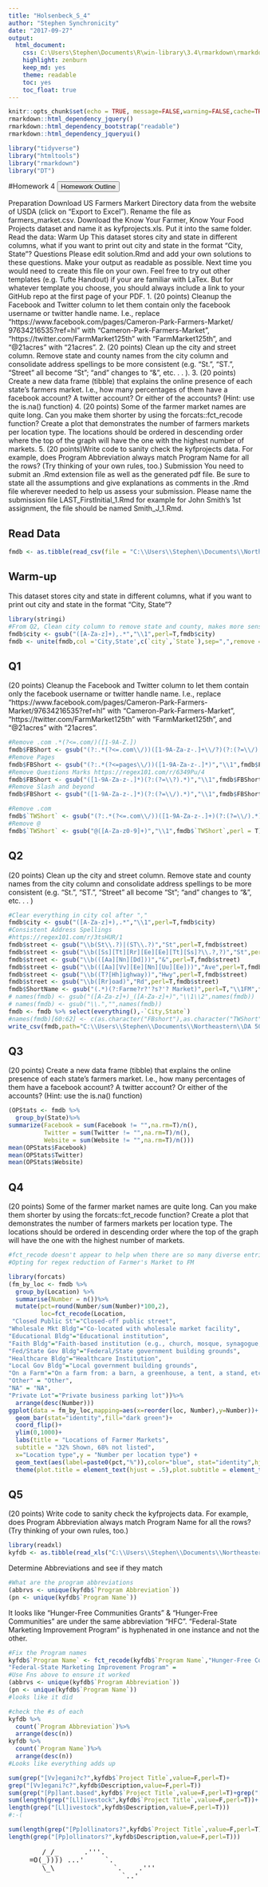 ```yaml
---
title: "Holsenbeck_S_4"
author: "Stephen Synchronicity"
date: "2017-09-27"
output: 
  html_document: 
    css: C:\Users\Stephen\Documents\R\win-library\3.4\rmarkdown\rmarkdown\templates\neu_hwk\resources\styles.css
    highlight: zenburn
    keep_md: yes
    theme: readable
    toc: yes
    toc_float: true
---
```

```r
knitr::opts_chunk$set(echo = TRUE, message=FALSE,warning=FALSE,cache=TRUE, fig.align='center', fig.height=3.5, fig.width=5, tidy=TRUE, tidy.opts=list(width.cutoff=80))
rmarkdown::html_dependency_jquery()
rmarkdown::html_dependency_bootstrap("readable")
rmarkdown::html_dependency_jqueryui()
```
```r
library("tidyverse")
library("htmltools")
library("rmarkdown")
library("DT")
```

#Homework 4
<button data-toggle="collapse" data-target="#demo" class="btn">Homework Outline</button>
<div id="demo" class="collapse">
Preparation
Download US Farmers Markert Directory data from the website of USDA (click on "Export to Excel").
Rename the file as farmers_market.csv.
Download the Know Your Farmer, Know Your Food Projects dataset and name it as kyfprojects.xls. Put it
into the same folder.
Read the data:
Warm Up
This dataset stores city and state in different columns, what if you want to print out city and state in the
format "City, State"?
Questions
Please edit solution.Rmd and add your own solutions to these questions. Make your output as readable as
possible. Next time you would need to create this file on your own. Feel free to try out other templates (e.g.
Tufte Handout) if your are familiar with LaTex. But for whatever template you choose, you should always
include a link to your GitHub repo at the first page of your PDF.
1. (20 points) Cleanup the Facebook and Twitter column to let them contain only the facebook username or
twitter handle name. I.e., replace "https://www.facebook.com/pages/Cameron-Park-Farmers-Market/
97634216535?ref=hl" with "Cameron-Park-Farmers-Market", "https://twitter.com/FarmMarket125th"
with "FarmMarket125th", and "@21acres" with "21acres".
2. (20 points) Clean up the city and street column. Remove state and county names from the city
column and consolidate address spellings to be more consistent (e.g. "St.", "ST.", "Street" all become
"St"; "and" changes to "&", etc. . . ).
3. (20 points) Create a new data frame (tibble) that explains the online presence of each state's farmers
market. I.e., how many percentages of them have a facebook account? A twitter account? Or either of
the accounts? (Hint: use the is.na() function)
4. (20 points) Some of the farmer market names are quite long. Can you make them shorter by using the
forcats::fct_recode function? Create a plot that demonstrates the number of farmers markets per
location type. The locations should be ordered in descending order where the top of the graph will
have the one with the highest number of markets.
5. (20 points)Write code to sanity check the kyfprojects data. For example, does Program Abbreviation always match Program Name for all the rows? (Try thinking of your own rules, too.)
Submission
You need to submit an .Rmd extension file as well as the generated pdf file. Be sure to state all the assumptions
and give explanations as comments in the .Rmd file wherever needed to help us assess your submission.
Please name the submission file LAST_FirstInitial_1.Rmd for example for John Smith's 1st assignment, the
file should be named Smith_J_1.Rmd.
</div>
## Read Data
```r
fmdb <- as.tibble(read_csv(file = "C:\\Users\\Stephen\\Documents\\Northeastern\\DA 5020 - Collect Store Retrieve Data\\Homework\\HWK4\\farmers_market.csv"))
```
## Warm-up
This dataset stores city and state in different columns, what if you want to print out city and state in the format "City, State"?
```r
library(stringi)
#From Q2, Clean city column to remove state and county, makes more sense before #creating this column
fmdb$city <- gsub("([A-Za-z]+),.*","\\1",perl=T,fmdb$city)
fmdb <- unite(fmdb,col ='City,State',c(`city`,`State`),sep=",",remove = F)
```
## Q1
(20 points) Cleanup the Facebook and Twitter column to let them contain only the facebook username or twitter handle name. I.e., replace "https://www.facebook.com/pages/Cameron-Park-Farmers-Market/97634216535?ref=hl" with "Cameron-Park-Farmers-Market", "https://twitter.com/FarmMarket125th" with "FarmMarket125th", and "@21acres" with "21acres".
```r
#Remove .com .*(?<=.com/)([1-9A-Z.])
fmdb$FBShort <- gsub("(?:.*(?<=.com\\/))([1-9A-Za-z-.]+\\/?)(?:(?=\\/).*)?","\\1",fmdb$Facebook,perl = T)
#Remove Pages
fmdb$FBShort <- gsub("(?:.*(?<=pages\\/))([1-9A-Za-z-.]*)","\\1",fmdb$FBShort,perl = T)
#Remove Questions Marks https://regex101.com/r/6349Pu/4
fmdb$FBShort <- gsub("([1-9A-Za-z-.]*)(?:(?=\\?).*)","\\1",fmdb$FBShort,perl = T)
#Remove Slash and beyond
fmdb$FBShort <- gsub("([1-9A-Za-z-.]*)(?:(?=\\/).*)","\\1",fmdb$FBShort,perl = T)
```
```r
#Remove .com
fmdb$`TWShort` <- gsub("(?:.*(?<=.com\\/))([1-9A-Za-z-.]+)(?:(?=\\/).*)?","\\1",fmdb$Twitter,perl = T)
#Remove @
fmdb$`TWShort` <- gsub("@([A-Za-z0-9]+)","\\1",fmdb$`TWShort`,perl = T)
```
## Q2
(20 points) Clean up the city and street column. Remove state and county names from the city column and consolidate address spellings to be more consistent (e.g. "St.", "ST.", "Street" all become "St"; "and" changes to "&", etc. . . )
```r

#Clear everything in city col after ","
fmdb$city <- gsub("([A-Za-z]+),.*","\\1",perl=T,fmdb$city)
#Consistent Address Spellings
#https://regex101.com/r/3tsHUR/1
fmdb$street <- gsub("\\b(St\\.?)|(ST\\.?)","St",perl=T,fmdb$street)
fmdb$street <- gsub("\\b([Ss][Tt][Rr][Ee][Ee][Tt][Ss]?\\.?,?)","St",perl=T,fmdb$street)
fmdb$street <- gsub("\\b(([Aa][Nn][Dd]))","&",perl=T,fmdb$street)
fmdb$street <- gsub("\\b(([Aa][Vv][Ee][Nn][Uu][Ee]))","Ave",perl=T,fmdb$street)
fmdb$street <- gsub("\\b((T?[Hh]ighway))","Hwy",perl=T,fmdb$street)
fmdb$street <- gsub("\\b([Rr]oad)","Rd",perl=T,fmdb$street)
fmdb$ShortName <- gsub("(.*)(?:Farme?r?'?s?'? Market)",perl=T,"\\1FM",fmdb$MarketName)
# names(fmdb) <- gsub("([A-Za-z]+)_([A-Za-z]+)","\\1\\2",names(fmdb))
# names(fmdb) <- gsub("\\.","",names(fmdb))
fmdb <- fmdb %>% select(everything(),-`City,State`)
#names(fmdb)[60:62] <- c(as.character("FBshort"),as.character("TWShort"),"ShortName")
write_csv(fmdb,path="C:\\Users\\Stephen\\Documents\\Northeastern\\DA 5020 - Collect Store Retrieve Data\\Homework\\HWK4\\fmdb.csv")

```
## Q3
(20 points) Create a new data frame (tibble) that explains the online presence of each state's farmers market. I.e., how many percentages of them have a facebook account? A twitter account? Or either of the accounts? (Hint: use the is.na() function)
```r
(OPStats <- fmdb %>% 
  group_by(State)%>%
summarize(Facebook = sum(Facebook != "",na.rm=T)/n(),
          Twitter = sum(Twitter != "",na.rm=T)/n(),
          Website = sum(Website != "",na.rm=T)/n()))
mean(OPStats$Facebook)
mean(OPStats$Twitter)
mean(OPStats$Website)
```
## Q4
(20 points) Some of the farmer market names are quite long. Can you make them shorter by using the forcats::fct_recode function? Create a plot that demonstrates the number of farmers markets per location type. The locations should be ordered in descending order where the top of the graph will have the one with the highest number of markets.
```r
#fct_recode doesn't appear to help when there are so many diverse entries
#Opting for regex reduction of Farmer's Market to FM

library(forcats)
(fm_by_loc <- fmdb %>%
  group_by(Location) %>%
  summarise(Number = n())%>%
  mutate(pct=round(Number/sum(Number)*100,2),
         loc=fct_recode(Location,
 "Closed Public St"="Closed-off public street",
"Wholesale Mkt Bldg"="Co-located with wholesale market facility",
"Educational Bldg"="Educational institution",
"Faith Bldg"="Faith-based institution (e.g., church, mosque, synagogue, temple)",
"Fed/State Gov Bldg"="Federal/State government building grounds",
"Healthcare Bldg"="Healthcare Institution",
"Local Gov Bldg"="Local government building grounds",
"On a Farm"="On a farm from: a barn, a greenhouse, a tent, a stand, etc",
"Other"	= "Other",
"NA" = "NA",
"Private Lot"="Private business parking lot"))%>%
  arrange(desc(Number)))
ggplot(data = fm_by_loc,mapping=aes(x=reorder(loc, Number),y=Number))+
  geom_bar(stat="identity",fill="dark green")+
  coord_flip()+
  ylim(0,1000)+
  labs(title = "Locations of Farmer Markets",
  subtitle = "32% Shown, 68% not listed",
  x="Location type",y = "Number per location type") +
  geom_text(aes(label=paste0(pct,"%")),color="blue", stat="identity",hjust=-0.1, size=4)+
  theme(plot.title = element_text(hjust = .5),plot.subtitle = element_text(hjust = .5))
```

## Q5 
(20 points) Write code to sanity check the kyfprojects data. For example, does Program Abbreviation always match Program Name for all the rows? (Try thinking of your own rules, too.)
```r
library(readxl)
kyfdb <- as.tibble(read_xls("C:\\Users\\Stephen\\Documents\\Northeastern\\DA 5020 - Collect Store Retrieve Data\\Homework\\HWK4\\kyfprojects.xls"))
```

Determine Abbreviations and see if they match
```r
#What are the program abbreviations
(abbrvs <- unique(kyfdb$`Program Abbreviation`))
(pn <- unique(kyfdb$`Program Name`))
```

It looks like "Hunger-Free Communities Grants" & "Hunger-Free Communities" are under the same abbreviation "HFC". "Federal-State Marketing Improvement Program" is hyphenated in one instance and not the other.
```r
#Fix the Program names
kyfdb$`Program Name` <- fct_recode(kyfdb$`Program Name`,"Hunger-Free Communities Grants"="Hunger-Free Communities",
"Federal-State Marketing Improvement Program" =                            "Federal State Marketing Improvement Program")
#Use Fns above to ensure it worked
(abbrvs <- unique(kyfdb$`Program Abbreviation`))
(pn <- unique(kyfdb$`Program Name`))
#looks like it did
```

```r
#check the #s of each
kyfdb %>%
  count(`Program Abbreviation`)%>%
  arrange(desc(n))
kyfdb %>%
  count(`Program Name`)%>%
  arrange(desc(n))
#Looks like everything adds up
```

```r
sum(grep("[Vv]egani?c?",kyfdb$`Project Title`,value=F,perl=T)+
grep("[Vv]egani?c?",kyfdb$Description,value=F,perl=T))
sum(grep("[Pp]lant.based",kyfdb$`Project Title`,value=F,perl=T)+grep("[Pp]lant.based",kyfdb$`Description`,value=F,perl=T))
sum(length(grep("[Ll]ivestock",kyfdb$`Project Title`,value=F,perl=T))+
length(grep("[Ll]ivestock",kyfdb$Description,value=F,perl=T)))
#:-(
```

```r
sum(length(grep("[Pp]ollinators?",kyfdb$`Project Title`,value=F,perl=T))+
length(grep("[Pp]ollinators?",kyfdb$Description,value=F,perl=T)))
```
<pre>
        /_/_      .'''.
     =O(_)))) ...'     `.
        \_\              `.    .'''
                           `..'
</pre>